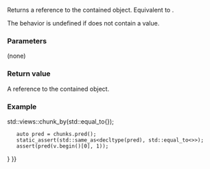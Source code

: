 {{cpp/ranges/chunk_by_view/title|pred}}
{{cpp/ranges/chunk_by_view/navbar}}

{{ddcl|since=c++23|
constexpr const Pred&amp; pred() const;
}}

Returns a reference to the contained {{tt|Pred}} object. Equivalent to {{box|{{c/core|return *}}{{rlpsi|/#pred_}}{{c/core|;}}}}.

The behavior is undefined if {{box|{{rlpsi|/#pred_}}}} does not contain a value.

===Parameters===
(none)

===Return value===
A reference to the contained {{tt|Pred}} object.

===Example===
{{example
|code=
#include &lt;cassert&gt;
#include &lt;concepts&gt;
#include &lt;functional&gt;
#include &lt;initializer_list&gt;
#include &lt;ranges&gt;

int main()
{
    const auto v = {1, 1, 2, 2, 1, 1, 1};
    auto chunks = v {{!}} std::views::chunk_by(std::equal_to{});
    auto pred = chunks.pred();
    static_assert(std::same_as&lt;decltype(pred), std::equal_to&lt;&gt;&gt;);
    assert(pred(v.begin()[0], 1));
}
}}

{{langlinks|es|ja|zh}}